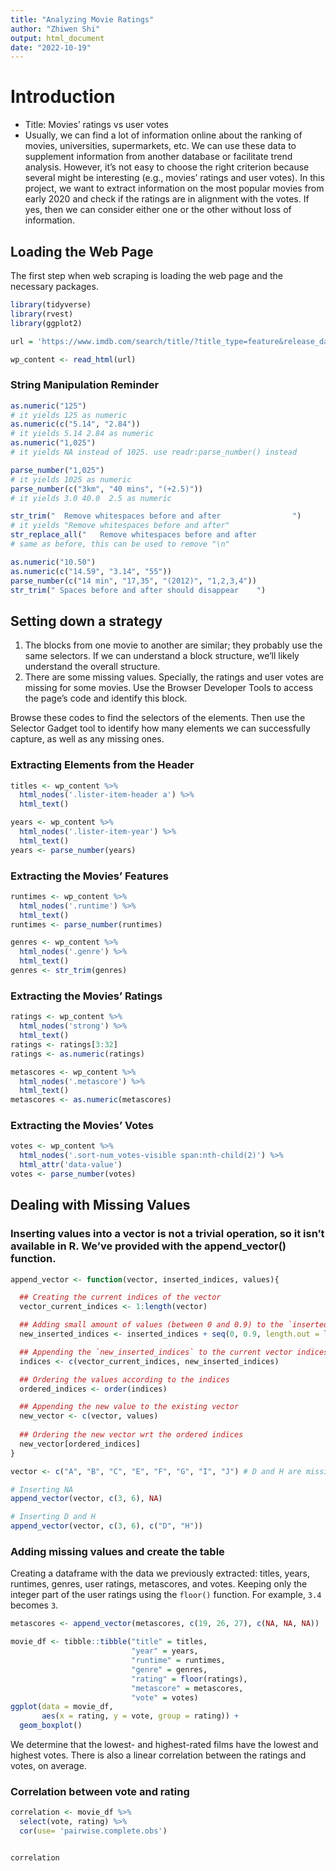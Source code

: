 ```yaml
---
title: "Analyzing Movie Ratings"
author: "Zhiwen Shi"
output: html_document
date: "2022-10-19"
---
```


# Introduction

- Title: Movies' ratings vs user votes
- Usually, we can find a lot of information online about the ranking of movies, universities, supermarkets, etc. We can use these data to supplement information from another database or facilitate trend analysis. However, it's not easy to choose the right criterion because several might be interesting (e.g., movies' ratings and user votes). In this project, we want to extract information on the most popular movies from early 2020 and check if the ratings are in alignment with the votes. If yes, then we can consider either one or the other without loss of information.

## Loading the Web Page

The first step when web scraping is loading the web page and the necessary packages.

```r
library(tidyverse)
library(rvest)
library(ggplot2)

url = 'https://www.imdb.com/search/title/?title_type=feature&release_date=2020-03-01,2020-07-31&count=30'

wp_content <- read_html(url)
```

### String Manipulation Reminder 

```r
as.numeric("125")
# it yields 125 as numeric
as.numeric(c("5.14", "2.84"))
# it yields 5.14 2.84 as numeric
as.numeric("1,025")
# it yields NA instead of 1025. use readr:parse_number() instead

parse_number("1,025")
# it yields 1025 as numeric
parse_number(c("3km", "40 mins", "(+2.5)"))
# it yields 3.0 40.0  2.5 as numeric

str_trim("  Remove whitespaces before and after                ")
# it yields "Remove whitespaces before and after"
str_replace_all("   Remove whitespaces before and after                "," ","")
# same as before, this can be used to remove "\n"

as.numeric("10.50")
as.numeric(c("14.59", "3.14", "55"))
parse_number(c("14 min", "17,35", "(2012)", "1,2,3,4"))
str_trim(" Spaces before and after should disappear    ")
```

## Setting down a strategy

1. The blocks from one movie to another are similar; they probably use the same selectors. If we can understand a block structure, we'll likely understand the overall structure. 
2. There are some missing values. Specially, the ratings and user votes are missing for some movies. Use the Browser Developer Tools to access the page's code and identify this block.

Browse these codes to find the selectors of the elements. Then use the Selector Gadget tool to identify how many elements we can successfully capture, as well as any missing ones.

### Extracting Elements from the Header

```r
titles <- wp_content %>% 
  html_nodes('.lister-item-header a') %>% 
  html_text()

years <- wp_content %>% 
  html_nodes('.lister-item-year') %>% 
  html_text()
years <- parse_number(years)
```

### Extracting the Movies' Features

```r
runtimes <- wp_content %>% 
  html_nodes('.runtime') %>% 
  html_text()
runtimes <- parse_number(runtimes)

genres <- wp_content %>% 
  html_nodes('.genre') %>% 
  html_text()
genres <- str_trim(genres)
```

### Extracting the Movies' Ratings

```r
ratings <- wp_content %>% 
  html_nodes('strong') %>% 
  html_text()
ratings <- ratings[3:32]
ratings <- as.numeric(ratings)

metascores <- wp_content %>% 
  html_nodes('.metascore') %>% 
  html_text()
metascores <- as.numeric(metascores)

```

### Extracting the Movies' Votes

```r

votes <- wp_content %>% 
  html_nodes('.sort-num_votes-visible span:nth-child(2)') %>% 
  html_attr('data-value')
votes <- parse_number(votes)

```

## Dealing with Missing Values

### Inserting values into a vector is not a trivial operation, so it isn't available in R. We've provided with the append_vector() function.

```r
append_vector <- function(vector, inserted_indices, values){

  ## Creating the current indices of the vector
  vector_current_indices <- 1:length(vector)

  ## Adding small amount of values (between 0 and 0.9) to the `inserted_indices`
  new_inserted_indices <- inserted_indices + seq(0, 0.9, length.out = length(inserted_indices))

  ## Appending the `new_inserted_indices` to the current vector indices
  indices <- c(vector_current_indices, new_inserted_indices)

  ## Ordering the values according to the indices
  ordered_indices <- order(indices)

  ## Appending the new value to the existing vector
  new_vector <- c(vector, values)
  
  ## Ordering the new vector wrt the ordered indices
  new_vector[ordered_indices]
}

vector <- c("A", "B", "C", "E", "F", "G", "I", "J") # D and H are missing

# Inserting NA
append_vector(vector, c(3, 6), NA) 

# Inserting D and H
append_vector(vector, c(3, 6), c("D", "H"))
```
### Adding missing values and create the table

Creating a dataframe with the data we previously extracted: titles, years, runtimes, genres, user ratings, metascores, and votes. Keeping only the integer part of the user ratings using the `floor()` function. For example, `3.4` becomes `3`.

```r
metascores <- append_vector(metascores, c(19, 26, 27), c(NA, NA, NA))
```

```r
movie_df <- tibble::tibble("title" = titles, 
                           "year" = years, 
                           "runtime" = runtimes, 
                           "genre" = genres, 
                           "rating" = floor(ratings), 
                           "metascore" = metascores,
                           "vote" = votes)
ggplot(data = movie_df,
       aes(x = rating, y = vote, group = rating)) +
  geom_boxplot()
```
We determine that the lowest- and highest-rated films have the lowest and highest votes. There is also a linear correlation between the ratings and votes, on average.

### Correlation between vote and rating

```r
correlation <- movie_df %>%
  select(vote, rating) %>% 
  cor(use= 'pairwise.complete.obs') 


correlation
```

